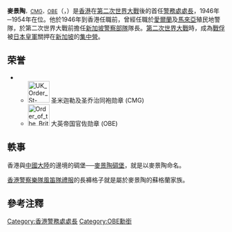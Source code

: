 {{Unreferenced|time=2017-02-22T05:52:09+00:00}}
{{Infobox_Officeholder
|honorific-prefix = 
| name= 麥景陶<br />Duncan Macintosh
|honorific-suffix = [[CMG|CMG]] [[OBE|OBE]]
|image=
|imagesize =
|office       =[[香港警務處處長|香港警務處處長]]
|term_start    =1946年
|term_end      =1954年
|predecessor   =[[辛士誠|辛士誠]]
|successor     =[[麥士維_(警務處處長)|麥士維]]
|birth_date    =1904年5月5日
|birth_place   ={{SCO}}<ref>"New York, New York Passenger and Crew Lists, 1909, 1925-1957," database with images, FamilySearch (https://familysearch.org/ark:/61903/1:1:24KG-VMH : 2 March 2021), Duncan William Macintosh, 1937; citing Immigration, New York, New York, United States, NARA microfilm publication T715 (Washington, D.C.: National Archives and Records Administration, n.d.).</ref>
|death_date    ={{death date and age|1966|9|14|1904|5|5}}
|death_place   =
|spouse        =
}}
'''麥景陶'''<span style="font-size:smaller;">，[[CMG|CMG]]，[[OBE|OBE]]</span>（{{lang|en|'''Duncan William Macintosh'''}}，{{bd|1904年|5月5日|1966年|9月14日}}）是[[香港|香港]]在[[第二次世界大戰|第二次世界大戰]]後的首任[[警務處處長|警務處處長]]，1946年─1954年在位。他於1946年到香港任職前，曾經任職於[[愛爾蘭|愛爾蘭]]及[[馬來亞|馬來亞]]殖民地警隊，於第二次世界大戰前擔任[[新加坡警察部隊|新加坡警察部隊]]隊長。[[第二次世界大戰|第二次世界大戰]]時，成為[[戰俘|戰俘]]被[[日本皇軍|日本皇軍]]關押在[[新加坡|新加坡]]的[[集中營|集中營]]。

==荣誉==
*{{UK}}
**[[File:UK_Order_St-Michael_St-George_ribbon.svg|50px]] 圣米迦勒及圣乔治同袍勋章 (CMG)
**[[File:Order_of_the_British_Empire_(Civil)_Ribbon.svg|50px]] 大英帝国官佐勋章 (OBE)

==軼事==
香港與[[中國大陸|中國大陸]]的邊境的碉堡──[[麥景陶碉堡|麥景陶碉堡]]，就是以麥景陶命名。

[[香港警察樂隊|香港警察樂隊]][[風笛隊|風笛隊]][[禮服|禮服]]的長褲格子就是屬於麥景陶的蘇格蘭家族。

==參考注釋==
{{reflist}}

{{s-start}}
{{s-gov}}
{{succession box
 | before = [[辛士誠|辛士誠]]
 | title  = [[香港警務處處長|香港警務處處長]]
 | years  = 1946年-1954年
 | after  = [[麥士維_(警務處處長)|麥士維]]}}
{{end}}

{{hk-bio-stub}}

{{DEFAULTSORT:MacIntosh, Duncan}}

[[Category:香港警務處處長|Category:香港警務處處長]]
[[Category:OBE勳銜|Category:OBE勳銜]]